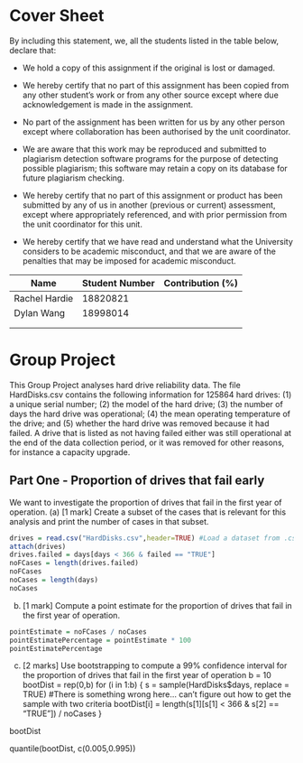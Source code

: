Cover Sheet
========================================================


By including this statement, we, all the students listed in the table
below, declare that:

- We hold a copy of this assignment if the original is lost or damaged.

- We hereby certify that no part of this assignment has been copied from
  any other student's work or from any other source except where due
  acknowledgement is made in the assignment.

- No part of the assignment has been written for us by any other person
  except where collaboration has been authorised by the unit coordinator.

- We are aware that this work may be reproduced and submitted to plagiarism
  detection software programs for the purpose of detecting possible
  plagiarism; this software may retain a copy on its database for future
  plagiarism checking.

- We hereby certify that no part of this assignment or product has been
  submitted by any of us in another (previous or current) assessment, except
  where appropriately referenced, and with prior permission from the unit
  coordinator for this unit.

- We hereby certify that we have read and understand what the University
  considers to be academic misconduct, and that we are aware of the
  penalties that may be imposed for academic misconduct.

Name               | Student Number | Contribution (%)
-------------------|----------------|-----------------
Rachel Hardie      |18820821        |
Dylan Wang         |18998014        |
                   |                |
                   |                |

<div style="page-break-before:always;"></div>


Group Project
========================================================

This Group Project analyses hard drive reliability data.
The file HardDisks.csv contains the following information for 125864 hard drives:
(1) a unique serial number;
(2) the model of the hard drive;
(3) the number of days the hard drive was operational;
(4) the mean operating temperature of the drive; and
(5) whether the hard drive was removed because it had failed.
A drive that is listed as not having failed either was still operational at the end of the data collection period, or it was
removed for other reasons, for instance a capacity upgrade.


Part One - Proportion of drives that fail early
--------------------------------------------------------

We want to investigate the proportion of drives that fail in the first year of operation.
(a) [1 mark] Create a subset of the cases that is relevant for this analysis and print the number of cases in that subset.


```r
drives = read.csv("HardDisks.csv",header=TRUE) #Load a dataset from .csv file
attach(drives)
drives.failed = days[days < 366 & failed == "TRUE"]
noFCases = length(drives.failed)
noFCases
noCases = length(days)
noCases
```
(b) [1 mark] Compute a point estimate for the proportion of drives that fail in the first year of operation.

```r
pointEstimate = noFCases / noCases
pointEstimatePercentage = pointEstimate * 100
pointEstimatePercentage
```


(c) [2 marks] Use bootstrapping to compute a 99% confidence interval for the proportion of drives that fail in the first
year of operation
b = 10
bootDist = rep(0,b)
for (i in 1:b) {
  s = sample(HardDisks$days, replace = TRUE) #There is something wrong here... can't figure out how to get the sample with two criteria
  bootDist[i] = length(s[1][s[1] < 366 & s[2] == "TRUE"]) / noCases
}

bootDist

quantile(bootDist, c(0.005,0.995))


